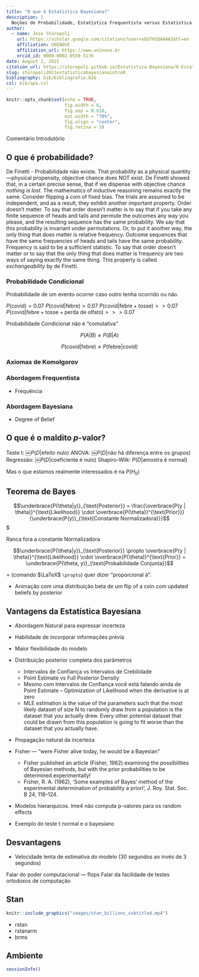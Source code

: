 ```yaml
---
title: "O que é Estatística Bayesiana?"
description: |
  Noções de Probabilidade, Estatística Frequentista versus Estatística Bayesiana.
author:
  - name: Jose Storopoli
    url: https://scholar.google.com/citations?user=xGU7H1QAAAAJ&hl=en
    affiliation: UNINOVE
    affiliation_url: https://www.uninove.br
    orcid_id: 0000-0002-0559-5176
date: August 2, 2021
citation_url: https://storopoli.github.io/Estatistica-Bayesiana/0-Estatistica-Bayesiana.html
slug: storopoli2021estatisticabayesianaintroR
bibliography: bib/bibliografia.bib
csl: bib/apa.csl
---
```


```r
knitr::opts_chunk$set(echo = TRUE,
                      fig.width = 6,
                      fig.asp = 0.618,
                      out.width = "70%",
                      fig.align = "center",
                      fig.retina = 3)
```

<link rel="stylesheet" href="https://cdn.rawgit.com/jpswalsh/academicons/master/css/academicons.min.css"/>

Comentário Introdutório

## O que é probabilidade?

De Finetti - Probabilidade não existe. That probability as a physical quantity—physical propensity, objective chance does NOT exist. De Finetti showed that, in a certain precise sense, that if we dispense with objective chance *nothing is lost*. The mathematics of inductive reasoning remains exactly the same. Consider flipping a coin of fixed bias. The trials are assumed to be independent, and as a result, they exhibit another important property. Order doesn’t matter. To say that order doesn’t matter is to say that if you take any finite sequence of heads and tails and permute the outcomes any way you please, and the resulting sequence has the same probability. We say that this probability is invariant under permutations.
Or, to put it another way, the only thing that does matter is relative frequency. Outcome sequences that have the same frequencies of heads and tails have the same probability. Frequency is said to be a sufficient statistic. To say that order doesn’t matter or to say that the only thing that does matter is frequency are two ways of saying exactly the same thing. This property is called *exchangeability* by de Finetti.

### Probabilidade Condicional

Probabilidade de um evento ocorrer caso outro tenha ocorrido ou não.

$P(\text{covid}) = 0.07$
$P(\text{covid} | \text{febre}) > 0.07$
$P(\text{covid} | \text{febre} + \text{tosse}) >> 0.07$
$P(\text{covid} | \text{febre} + \text{tosse} + \text{perda de olfato}) >>> 0.07$

Probabilidade Condicional não é "comutativa"

$$P(A|B) \neq P(B|A)$$

$$P(\text{covid} | \text{febre}) \neq P(\text{febre} | \text{covid})$$

### Axiomas de Komolgorov

### Abordagem Frequentista

* Frequência

### Abordagem Bayesiana

* Degree of Belief

## O que é o maldito $p$-valor?

Teste t: ￼$P(D | \text{efeito nulo})$
ANOVA: ￼$P(D|\text{não há diferença entre os grupos})$
Regressão: ￼$P(D|\text{coeficiente é nulo})$
Shapiro-Wilk: $P(D|\text{amostra é normal})$

Mas o que estamos realmente interessados é na $P(H_0)$

## Teorema de Bayes

$$\underbrace{P(\theta|y)}_{\text{Posterior}} = \frac{\overbrace{P(y | \theta)}^{\text{Likelihood}} \cdot \overbrace{P(\theta)}^{\text{Prior}}}{\underbrace{P(y)}_{\text{Constante Normalizadora}}}$$$

Ranca fora a constante Normalizadora

$$\underbrace{P(\theta|y)}_{\text{Posterior}} \propto \overbrace{P(y | \theta)}^{\text{Likelihood}} \cdot \overbrace{P(\theta)}^{\text{Prior}} = \underbrace{P(\theta, y)}_{\text{Probabilidade Conjunta}}$$

$\propto$ (comando $\LaTeX$ `\propto`) quer dizer "proporcional à".

* Animação com uma distribuição beta de um flip of a coin com updated beliefs by posterior


## Vantagens da Estatística Bayesiana

* Abordagem Natural para expressar incerteza
* Habilidade de incorporar informações prévia
* Maior flexibilidade do modelo
* Distribuição posterior completa dos parâmetros
  * Intervalos de Confiança vs Intervalos de Crebilidade
  * Point Estimate vs Full Posterior Density
  * Mesmo com Intervalos de Confiança você está falando ainda de Point Estimate -- Optimization of Likelihood when the derivative is at zero
  * MLE estimation is the value of the parameters such that the most likely dataset of size N to randomly draw from a population is the dataset that you actually drew. Every other potential dataset that could be drawn from this population is going to fit worse than the dataset that you actually have.
* Propagação natural da incerteza

* Fisher — "were Fisher alive today, he would be a Bayesian"
    * Fisher published an article (Fisher, 1962) examining the possibilities of Bayesian methods, but with the prior probabilities to be determined experimentally!
    * Fisher, R. A. (1962), ‘Some examples of Bayes’ method of the experimental determination of probability a priori’, J. Roy. Stat. Soc. B 24, 118–124.

* Modelos hierarquicos. lme4 não computa p-valores para os random effects
* Exemplo do teste t normal e o bayesiano

## Desvantagens

* Velocidade lenta de estimativa do modelo (30 segundos ao invés de 3 segundos)

Falar do poder computacional — flops
Falar da facilidade de testes ortodoxos de computação

## Stan

```r
knitr::include_graphics("images/stan_billions_subtitled.mp4")
```

* rstan
* rstanarm
* brms

## Ambiente

```r
sessionInfo()
```
